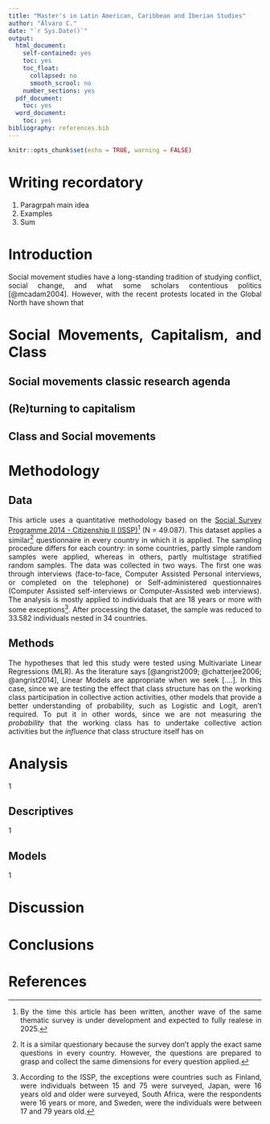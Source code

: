 ```yaml
---
title: "Master's in Latin American, Caribbean and Iberian Studies"
author: "Álvaro C."
date: "`r Sys.Date()`"
output:
  html_document:
    self-contained: yes
    toc: yes
    toc_float:
      collapsed: no
      smooth_scrool: no
    number_sections: yes
  pdf_document:
    toc: yes
  word_document:
    toc: yes
bibliography: references.bib
---
```


```r
knitr::opts_chunk$set(echo = TRUE, warning = FALSE)
```
<style>
body {
  text-align: justify;
}
</style>

# Writing recordatory

1. Paragrpah main idea
2. Examples
3. Sum

# Introduction

Social movement studies have a long-standing tradition of studying conflict, social change, and what some scholars contentious politics [@mcadam2004]. However, with the recent protests located in the Global North have shown that

# Social Movements, Capitalism, and Class

## Social movements classic research agenda

## (Re)turning to capitalism

## Class and Social movements


# Methodology

## Data

This article uses a quantitative methodology based on the [Social Survey Programme 2014 - Citizenship II (ISSP)](https://www.gesis.org/en/issp/modules/issp-modules-by-topic/citizenship/2014)[^1] (N = 49.087). This dataset applies a similar[^2] questionnaire in every country in which it is applied. The sampling procedure differs for each country: in some countries, partly simple random samples were applied, whereas in others, partly multistage stratified random samples. The data was collected in two ways. The first one was through interviews (face-to-face, Computer Assisted Personal interviews, or completed on the telephone) or Self-administered questionnaires (Computer Assisted self-interviews or Computer-Assisted web interviews). The analysis is mostly applied to individuals that are 18 years or more with some exceptions[^3]. After processing the dataset, the sample was reduced to 33.582 individuals nested in 34 countries.

[^1]: By the time this article has been written, another wave of the same thematic survey is under development and expected to fully realese in 2025.

[^2]: It is a similar questionary because the survey don't apply the exact same questions in every country. However, the questions are prepared to grasp and collect the same dimensions for every question applied.

[^3]: According to the ISSP, the exceptions were countries such as Finland, were individuals between 15 and 75 were surveyed, Japan, were 16 years old and older were surveyed, South Africa, were the respondents were 16 years or more, and Sweden, were the individuals were between 17 and 79 years old.


## Methods

The hypotheses that led this study were tested using Multivariate Linear Regressions (MLR). As the literature says [@angrist2009; @chatterjee2006; @angrist2014], Linear Models are appropriate when we seek [....]. In this case, since we are testing the effect that class structure has on the working class participation in collective action activities, other models that provide a better understanding of probability, such as Logistic and Logit, aren't required. To put it in other words, since we are not measuring the *probability* that the working class has to undertake collective action activities but the *influence* that class structure itself has on



# Analysis

1

## Descriptives

1

## Models

1


# Discussion

# Conclusions

# References
